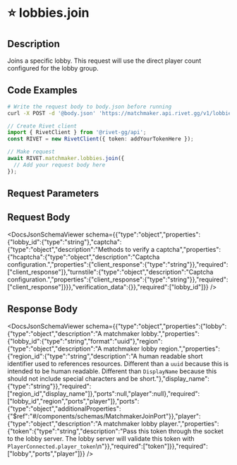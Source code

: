 

# ⭐️ lobbies.join

## Description

Joins a specific lobby.
This request will use the direct player count configured for the
lobby group.



## Code Examples

<CodeGroup title='Request' tag='POST' label='https://matchmaker.api.rivet.gg/v1/lobbies/join'>

```bash {{ title: 'cURL' }}
# Write the request body to body.json before running
curl -X POST -d '@body.json' 'https://matchmaker.api.rivet.gg/v1/lobbies/join'
```

```ts
// Create Rivet client
import { RivetClient } from '@rivet-gg/api';
const RIVET = new RivetClient({ token: addYourTokenHere });

// Make request
await RIVET.matchmaker.lobbies.join({
  // Add your request body here
});
```

</CodeGroup>


## Request Parameters


## Request Body

<DocsJsonSchemaViewer schema={{"type":"object","properties":{"lobby_id":{"type":"string"},"captcha":{"type":"object","description":"Methods to verify a captcha","properties":{"hcaptcha":{"type":"object","description":"Captcha configuration.","properties":{"client_response":{"type":"string"}},"required":["client_response"]},"turnstile":{"type":"object","description":"Captcha configuration.","properties":{"client_response":{"type":"string"}},"required":["client_response"]}}},"verification_data":{}},"required":["lobby_id"]}} />


## Response Body

<DocsJsonSchemaViewer schema={{"type":"object","properties":{"lobby":{"type":"object","description":"A matchmaker lobby.","properties":{"lobby_id":{"type":"string","format":"uuid"},"region":{"type":"object","description":"A matchmaker lobby region.","properties":{"region_id":{"type":"string","description":"A human readable short identifier used to references resources. Different than a `uuid` because this is intended to be human readable. Different than `DisplayName` because this should not include special characters and be short."},"display_name":{"type":"string"}},"required":["region_id","display_name"]},"ports":null,"player":null},"required":["lobby_id","region","ports","player"]},"ports":{"type":"object","additionalProperties":{"$ref":"#/components/schemas/MatchmakerJoinPort"}},"player":{"type":"object","description":"A matchmaker lobby player.","properties":{"token":{"type":"string","description":"Pass this token through the socket to the lobby server. The lobby server will validate this token with `PlayerConnected.player_token`\n"}},"required":["token"]}},"required":["lobby","ports","player"]}} />

